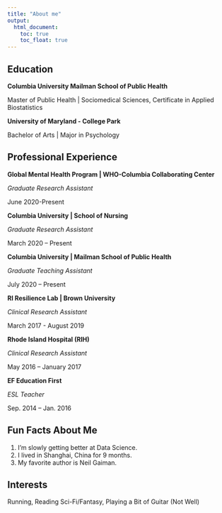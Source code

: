 ```yaml
---
title: "About me"
output: 
  html_document:
    toc: true
    toc_float: true
---
```


## Education

**Columbia University Mailman School of Public Health**

Master of Public Health | Sociomedical Sciences, Certificate in Applied Biostatistics
						       
**University of Maryland - College Park**	

Bachelor of Arts | Major in Psychology

## Professional Experience

**Global Mental Health Program | WHO-Columbia Collaborating Center**

*Graduate Research Assistant*

June 2020-Present

**Columbia University | School of Nursing**

*Graduate Research Assistant*

March 2020 – Present 

**Columbia University | Mailman School of Public Health**

*Graduate Teaching Assistant*

July 2020 – Present 

**RI Resilience Lab | Brown University**

*Clinical Research Assistant*

March 2017 - August 2019

**Rhode Island Hospital (RIH)**

*Clinical Research Assistant*

May 2016 – January 2017

**EF Education First**

*ESL Teacher*

Sep. 2014 – Jan. 2016

## Fun Facts About Me

1. I'm slowly getting better at Data Science.
2. I lived in Shanghai, China for 9 months.
3. My favorite author is Neil Gaiman.

## Interests

Running, Reading Sci-Fi/Fantasy, Playing a Bit of Guitar (Not Well)